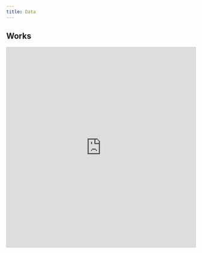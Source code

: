 ```yaml
---
title: Data
---
```


## Works

<iframe class="airtable-embed" src="https://airtable.com/embed/shrUEzByy0ZO3M5Zs?backgroundColor=yellowLight&layout=card&viewControls=on" frameborder="0" onmousewheel="" width="100%" height="533" style="background: transparent; border: 1px solid #ccc;"></iframe>

